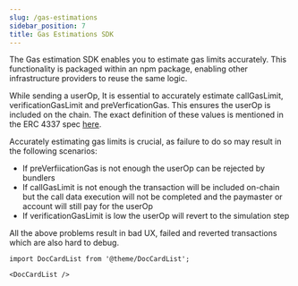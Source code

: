 ```yaml
---
slug: /gas-estimations
sidebar_position: 7
title: Gas Estimations SDK
---
```


The Gas estimation SDK enables you to estimate gas limits accurately. This functionality is packaged within an npm package, enabling other infrastructure providers to reuse the same logic.

While sending a userOp, It is essential to accurately estimate callGasLimit, verificationGasLimit and preVerficationGas. This ensures the userOp is included on the chain.
The exact definition of these values is mentioned in the ERC 4337 spec [here](https://eips.ethereum.org/EIPS/eip-4337#useroperation).

Accurately estimating gas limits is crucial, as failure to do so may result in the following scenarios:

- If preVerfiicationGas is not enough the userOp can be rejected by bundlers
- If callGasLimit is not enough the transaction will be included on-chain but the call data execution will not be completed and the paymaster or account will still pay for the userOp
- If verificationGasLimit is low the userOp will revert to the simulation step

All the above problems result in bad UX, failed and reverted transactions which are also hard to debug.

```mdx-code-block
import DocCardList from '@theme/DocCardList';

<DocCardList />
```
